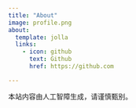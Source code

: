 ```yaml
---
title: "About"
image: profile.png
about:
  template: jolla
  links:
    - icon: github
      text: Github
      href: https://github.com

---
```


本站内容由人工智障生成，请谨慎甄别。